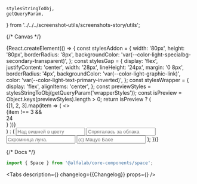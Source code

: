 
    stylesStringToObj,
    getQueryParam,
} from '../../../screenshot-utils/screenshots-story/utils';


<Meta title='Components/Space' component={Space} id='Space' />

{/* Canvas */}

<Story name='Space'>
    {React.createElement(() => {
        const stylesAddon = {
            width: '80px',
            height: '80px',
            borderRadius: '8px',
            backgroundColor: 'var(--color-light-specialbg-secondary-transparent)',
        };
        const stylesGap = {
            display: 'flex',
            justifyContent: 'center',
            width: '28px',
            lineHeight: '24px',
            margin: '0 8px',
            borderRadius: '4px',
            backgroundColor: 'var(--color-light-graphic-link)',
            color: 'var(--color-light-text-primary-inverted)',
        };
        const stylesWrapper = {
            display: 'flex',
            alignItems: 'center',
        };
        const previewStyles = stylesStringToObj(getQueryParam('wrapperStyles'));
        const isPreview = Object.keys(previewStyles).length > 0;
        return isPreview ? (
            <div style={previewStyles}>
                <div style={stylesWrapper}>
                    {[1, 2, 3].map(item => (
                        <>
                            <div style={stylesAddon} />
                            {item !== 3 && <div style={stylesGap}>24</div>}
                        </>
                    ))}
                </div>
            </div>
        ) : (
            <Space
                align='start'
                direction={select('direction', DIRECTIONS, 'horizontal')}
                size={select('size', SIZES, 'm')}
                align={select('align', ALIGNES, 'start')}
                wrap={boolean('wrap')}
                divider={text('divider')}
                fullWidth={boolean('fullWidth')}
                dataTestId={text('dataTestId', 'testIdSpace')}
            >
                <Input placeholder='Над вишней в цвету' />
                <Input placeholder='Спряталась за облака' />
                <Input placeholder='Скромница луна.' />
                <Input placeholder='(с) Мацуо Басе' />
            </Space>
        );
    })}
</Story>

{/* Docs */}

<ComponentHeader
    name='Space'
/>

```jsx
import { Space } from '@alfalab/core-components/space';
```

<Tabs
    description={<Description />}
    changelog={<Markdown>{Changelog}</Markdown>}
    props={<ArgsTable of={SpaceTS} />}
/>
